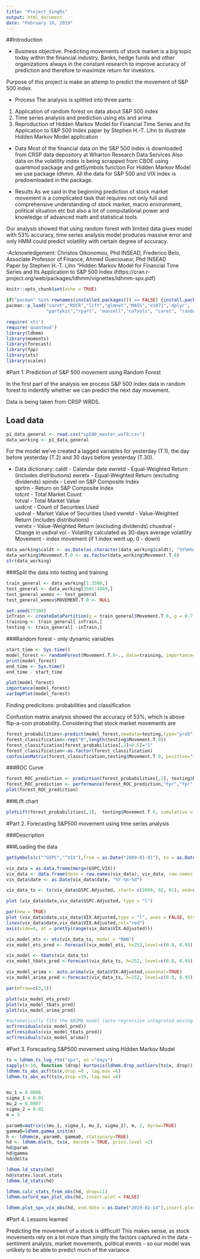 ---
title: "Project_SingRs"
output: html_document
date: "February 16, 2019"
---

##Introduction

- Business objective. 
Predicting movements of stock market is a big topic today within the financial industry. Banks, hedge funds and other organizations always in the constant research to improve accuracy of prediction and therefore to maximize return for investors.

Purpose of this project is make an attemp to predict the movement of S&P 500 index. 

- Process
The analysis is splitted into three parts:
1) Application of random forest on data about S&P 500 index
2) Time series analysis and prediction using ets and arima
3) Reproduction of Hidden Markov Model for Financial Time Series and Its Application to S&P 500 Index paper by Stephen H.-T. Lihn to illustrate Hidden Markov Model application

- Data
Most of the financial data on the S&P 500 index is downloaded from CRSP data depository at Wharton Research Data Services
Also data on the volatility index is being scrapped from CBOE using quantmod package and getSymbols function
For Hidden Markov Model we use package ldhmm. All the data for S&P 500 and VIX index is predownloaded in the package.  

- Results
As we said in the beginning prediction of stock market movement is a complicated task that requires not only  full and comprehensive understanding of stock market, macro environment, political situation etc but also a lot of computational power and knowledge of advanced math and statistical tools. 

Our analysis showed that using random forest with limited data gives model with 53% accuracy, time series analysis model produces massive error and only HMM could predict volatility with certain degree of accuracy.  

-Acknowledgement: 
Christos Oikonomou, Phd INSEAD, Frederico Belo, Associate Professor of Finance, Ahmed Guecioueur, Phd INSEAD  
Paper by Stephen H.-T. Lihn "Hidden Markov Model for Financial Time Series and Its Application to S&P 500 Index (https://cran.r-project.org/web/packages/ldhmm/vignettes/ldhmm-spx.pdf)


```{r setup, include=FALSE, warning=FALSE}
knitr::opts_chunk$set(echo = TRUE)
```

```{r, echo=FALSE}
if("pacman" %in% rownames(installed.packages()) == FALSE) {install.packages("pacman")}
pacman::p_load("caret","ROCR","lift","glmnet","MASS","e1071",'dplyr',
               "partykit","rpart", "munsell","caTools", "caret", "randomForest") 

require('xts')
require('quantmod')
library(ldhmm)
library(moments)
library(forecast)
library(fpp)
library(xts)
library(scales)
```

#Part 1. Prediction of S&P 500 movement using Random Forest 

In the first part of the analysis we process S&P 500 index data in random forest to indentify whether we can predict the next day movement. 

Data is being taken from CRSP WRDS.

## Load data
```{r data_loading}
p1_data_general <- read.csv("sp500_master_woT0.csv")
data_working <- p1_data_general
```

For the model we've created a lagged variables for yesterday (T.1), the day before yesterday (T.2) and 30 days before yesterday (T.30). 

- Data dictionary:
сaldt - Calendar date
ewretd - Equal-Weighted Return (includes distributions)	
ewretx -	Equal-Weighted Return (excluding dividends)	
spindx -	Level on S&P Composite Index	
sprtrn -	Return on S&P Composite Index	
totcnt -	Total Market Count	
totval -	Total Market Value	
usdcnt -	Count of Securities Used	
usdval -	Market Value of Securities Used	
vwretd -	Value-Weighted Return (includes distributions)	
vwretx -	Value-Weighted Return (excluding dividends)
chusdval - Change in usdval
vol - Volatility calculated as 30-days average volatility
Movement - index movement (if 1 index went up, 0 - down)

```{r data_split_cleaning}
data_working$caldt <- as.Date(as.character(data_working$caldt), "%Y%m%d")
data_working$Movement.T.0 <- as.factor(data_working$Movement.T.0)
str(data_working)
```


###Split the data into testing and training
```{r data_split_cleaning}
train_general <- data_working[1:3500,]
test_general <- data_working[3501:4469,]
test_general_womov <- test_general
test_general_womov$MOVEMENT.T.0 <- NULL

set.seed(77300) 
inTrain <- createDataPartition(y = train_general$Movement.T.0, p = 0.7, list = FALSE)
training <- train_general[ inTrain,]
testing <- train_general[ -inTrain,]
```

###Random forest - only dynamic variables
```{r random_forest}
start_time <- Sys.time()
model_forest <- randomForest(Movement.T.0~., data=training, importance=TRUE, proximity=TRUE,  type="classification")
print(model_forest)
end_time <- Sys.time()
end_time - start_time

plot(model_forest)
importance(model_forest)
varImpPlot(model_forest)
```


Finding predicitons: probabilities and classification

Confustion matrix analysis showed the accuracy of 53%, which is above flip-a-coin probability. Considering that stock market movements are 

```{r rf_predictions}
forest_probabilities<-predict(model_forest,newdata=testing,type="prob") 
forest_classification<-rep("0",length(testing$Movement.T.0))
forest_classification[forest_probabilities[,2]>0.5]="1"
forest_classification<-as.factor(forest_classification)
confusionMatrix(forest_classification,testing$Movement.T.0, positive="1")
```

###ROC Curve
```{r rf_roc}
forest_ROC_prediction <- prediction(forest_probabilities[,2], testing$Movement.T.0)
forest_ROC_prediction <- performance(forest_ROC_prediction,"tpr","fpr")
plot(forest_ROC_prediction)
```

###Lift chart
```{r rf_lift}
plotLift(forest_probabilities[,2],  testing$Movement.T.0, cumulative = TRUE, n.buckets = 10)
```


#Part 2. Forecasting S&P500 movement using time series analysis

###Description 

###Loading the data
```{r p2_dataloading}
getSymbols(c("^GSPC","^VIX"),from = as.Date("2009-01-01"), to = as.Date("2019-02-14"))

vix_data = as.data.frame(merge(GSPC,VIX))
vix_data <- data.frame(date = row.names(vix_data), vix_data, row.names = NULL)
vix_data$date <- as.Date(vix_data$date, "%Y-%m-%d")

vix_data_ts <- ts(vix_data$GSPC.Adjusted, start= c(2009, 02, 01), end=c(2019,2,13), frequency=252)

plot (vix_data$date,vix_data$GSPC.Adjusted, type = "l")

par(new = TRUE)
plot (vix_data$date,vix_data$VIX.Adjusted,type = "l", axes = FALSE, bty = "n", xlab = "", ylab = "")
lines(vix_data$date,vix_data$VIX.Adjusted,col="red")
axis(side=4, at = pretty(range(vix_data$VIX.Adjusted)))
```



```{r time_series_analysis}
vix_model_ets <- ets(vix_data_ts, model = "MAN")
vix_model_ets_pred <- forecast(vix_model_ets, h=252,level=c(0.8, 0.95) )

vix_model <- tbats(vix_data_ts)
vix_model_tbats_pred <-forecast(vix_data_ts, h=252, level=c(0.8, 0.95))

vix_model_arima <- auto.arima(vix_data$VIX.Adjusted,seasonal=TRUE)
vix_model_arima_pred <-forecast(vix_data_ts, h=252, level=c(0.8, 0.95))

par(mfrow=c(3,1))

plot(vix_model_ets_pred)
plot(vix_model_tbats_pred)
plot(vix_model_arima_pred)

#automatically fits the ARIMA model (auto-regressive integrated moving average)
acf(residuals(vix_model_pred))
acf(residuals(vix_model_tbats_pred))
acf(residuals(vix_model_arima))

```



#Part 3. Forecasting S&P500 movement using Hidden Markov Model 

```{r hmm, echo=FALSE}
ts = ldhmm.ts_log_rtn("spx", on ="days")
sapply(0:10, function (drop) kurtosis(ldhmm.drop_outliers(ts$x, drop)))
ldhmm.ts_abs_acf(ts$x,drop =0 , lag.max =6)
ldhmm.ts_abs_acf(ts$x,drop =10, lag.max =6)


mu_1 = 0.0006
sigma_1 = 0.01
mu_2 = 0.0007
sigma_2 = 0.02
m = 3

param0=matrix(c(mu_1, sigma_1, mu_2, sigma_2), m, 2, byrow=TRUE)
gamma0=ldhmm.gamma_init(m)
h <- ldhmm(m, param0, gamma0, stationary=TRUE)
hd <- ldhmm.mle(h, ts$x, decode = TRUE, print.level =2)
hd@param
hd@gamma
hd@delta

ldhmm.ld_stats(hd)
hd@states.local.stats
ldhmm.ld_stats(hd)
```

```{r hmm_2}

ldhmm.calc_stats_from_obs(hd, drop=11)
ldhmm.oxford_man_plot_obs(hd, insert.plot = FALSE)


```

```{r hmm_3}
ldhmm.plot_spx_vix_obs(hd, end.date = as.Date("2019-02-14"),insert.plot = FALSE)

```


#Part 4. Lessons learned

Predicting the movement of a stock is difficult! This makes sense, as stock movements rely on a lot more than simply the factors captured in the data - sentiment analysis, market movements, political events - so our model was unlikely to be able to predict much of the variance.


